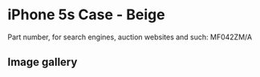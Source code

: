 
# iPhone 5s Case - Beige

Part number, for search engines, auction websites and such: MF042ZM/A

## Image gallery

<div style={{ width: "768px" }}>
  <GalleryComponent
    images={[
      {
        original: "/everysource/MF042.png",
        thumbnail: "/everypreview/MF042.png",
      },
      {
        original: "/everysource/MF042_AV1_SILVER.png",
        thumbnail: "/everypreview/MF042_AV1_SILVER.png",
      },
      {
        original: "/everysource/MF042_AV1_SPACE_GRAY.png",
        thumbnail: "/everypreview/MF042_AV1_SPACE_GRAY.png",
      },
      {
        original: "/everysource/MF042_AV2.png",
        thumbnail: "/everypreview/MF042_AV2.png",
      }
    ]}
  />
</div>